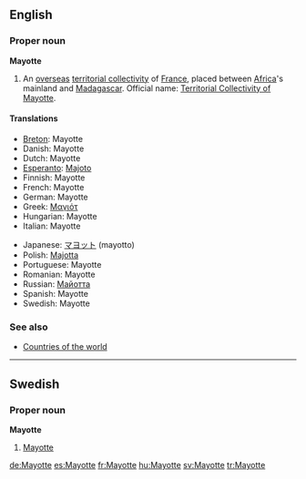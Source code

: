 {{wikipedia}}
==English==

===Proper noun===
'''Mayotte'''

# An [[overseas]] [[territorial collectivity]] of [[France]], placed between [[Africa]]'s mainland and [[Madagascar]]. Official name: [[Territorial Collectivity of Mayotte]].

====Translations====
{{top}}
*[[Breton]]: Mayotte
*Danish: Mayotte
*Dutch: Mayotte
*[[Esperanto]]: [[Majoto]]
*Finnish: Mayotte
*French: Mayotte
*German: Mayotte
*Greek: [[Μαγιότ]]
*Hungarian: Mayotte
*Italian: Mayotte
{{mid}}
*Japanese: [[マヨット]] (mayotto)
*Polish: [[Majotta]]
*Portuguese: Mayotte
*Romanian: Mayotte
*Russian: [[Майотта]]
*Spanish: Mayotte
*Swedish: Mayotte
{{bottom}}

===See also===
*[[Countries of the world]]

----

==Swedish==

===Proper noun===
'''Mayotte'''

# [[#English|Mayotte]]

[[de:Mayotte]]
[[es:Mayotte]]
[[fr:Mayotte]]
[[hu:Mayotte]]
[[sv:Mayotte]]
[[tr:Mayotte]]